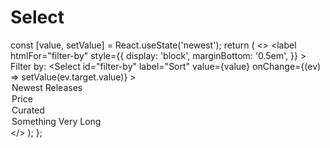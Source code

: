 
<Meta title="Select" component={Select} />

# Select

  const [value, setValue] = React.useState('newest');
  return (
    <>
      <label
        htmlFor="filter-by"
        style={{
          display: 'block',
          marginBottom: '0.5em',
        }}
      >
        Filter by:
      </label>
      <Select
        id="filter-by"
        label="Sort"
        value={value}
        onChange={(ev) => setValue(ev.target.value)}
      >
        <option value="newest">Newest Releases</option>
        <option value="price">Price</option>
        <option value="curated">Curated</option>
        <option value="something_very_long">Something Very Long</option>
      </Select>
    </>
  );
};

<Story name="Default">
  <ManagedSelect />
</Story>
